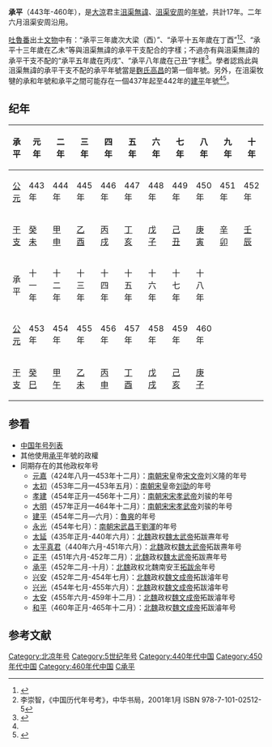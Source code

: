 {{Eranamebox|年号=承平
|起讫时间= 443年-460年
|政权= 北涼
|帝王= 沮渠無諱、沮渠安周
|历时= 17年
|timeline= <timeline>
ImageSize  = width:200 height:50
PlotArea   = width:180 height:30 left:10 bottom:20
TimeAxis   = orientation:horizontal
DateFormat = yyyy
Period     = from:304 till:460
AlignBars  = early
ScaleMajor = increment:135 start:304
Colors =
  id:canvas value:rgb(1,1,0.85)
BackgroundColors = canvas:canvas
PlotData =
  width:15 color:white
  bar:era from:start till:end
  bar:era from:304 till:439 color:black
  bar:era from:397 till:439 color:red
  bar:era from:439 till:460 color:orange
  bar:era from:433 till:439 color:green
  bar:era from:443 till:460 color:blue
</timeline>
|说明= <span style="color: blue">承平</span>在'''十六國'''、<span style="color: red">北涼</span>、<span style="color: orange">沮渠無諱、沮渠安周</span>和<span style="color: green">沮渠牧犍</span>时期的位置。 
}}

'''承平'''（443年-460年），是[[北凉|大涼]]君主[[沮渠無諱|沮渠無諱]]、[[沮渠安周|沮渠安周]]的[[年號|年號]]，共計17年。二年六月沮渠安周沿用。

[[吐鲁番市|吐魯番]]出土[[文物|文物]]中有：“承平三年歲次大梁（酉）”、“承平十五年歲在丁酉”<ref>{{cite book|author=王树楠|title=新疆访古录卷一}}</ref><ref name="lichongzhi">李崇智，《中国历代年号考》，中华书局，2001年1月 ISBN 978-7-101-02512-5</ref>、“承平十三年歲在乙未”等與沮渠無諱的承平干支配合的字樣；不過亦有與沮渠無諱的承平干支不配的“承平五年歲在丙戌”、“承平八年歲在己丑”字樣<ref> {{cite journal|title=吐鲁番哈喇和卓古墓群发掘简报|journal=文物|date=1978|issue=6}}</ref>。學者認爲此與沮渠無諱的承平干支不配的承平年號當是[[麴氏高昌|麴氏高昌]]的第一個年號。另外，在沮渠牧犍的承和年號和承平之間可能存在一個437年起至442年的[[建平_(北凉)|建平]]年號<ref name="lichongzhi"/><ref> {{cite journal|title=吐鲁番文书中的若干年号及相关问题|journal=文物|date=1983|author=吴震|issue=1}}</ref>。

==纪年==

{| class="wikitable"  style="text-align:center;"
!承平!!元年!!二年!!三年!!四年!!五年!!六年!!七年!!八年!!九年!!十年
|-
![[公元|公元]]
|443年||444年||445年||446年||447年||448年||449年||450年||451年||452年
|-
![[干支|干支]]
|[[癸未|癸未]]||[[甲申|甲申]]||[[乙酉|乙酉]]||[[丙戌|丙戌]]||[[丁亥|丁亥]]||[[戊子|戊子]]||[[己丑|己丑]]||[[庚寅|庚寅]]||[[辛卯|辛卯]]||[[壬辰|壬辰]]
|-
!承平!!十一年!!十二年!!十三年!!十四年!!十五年!!十六年!!十七年!!十八年
|-
![[公元|公元]]
|453年||454年||455年||456年||457年||458年||459年||460年
|-
![[干支|干支]]
|[[癸巳|癸巳]]||[[甲午|甲午]]||[[乙未|乙未]]||[[丙申|丙申]]||[[丁酉|丁酉]]||[[戊戌|戊戌]]||[[己亥|己亥]]||[[庚子|庚子]]
|}

==参看==
*[[中国年号列表|中国年号列表]]
*其他使用[[承平|承平]]年號的政權
*同期存在的其他政权年号
**[[元嘉_(刘宋)|元嘉]]（424年八月—453年十二月）：[[刘宋|南朝宋]]皇帝[[宋文帝|宋文帝]]刘义隆的年号
**[[刘劭_(刘宋)|太初]]（453年二月—453年五月）：[[南朝宋|南朝宋]]皇帝[[刘劭_(南北朝)|刘劭]]的年号
**[[孝建|孝建]]（454年正月—456年十二月）：[[刘宋|南朝宋]][[宋孝武帝|宋孝武帝]]刘骏的年号
**[[大明_(刘宋)|大明]]（457年正月—464年十二月）：[[刘宋|南朝宋]][[宋孝武帝|宋孝武帝]]刘骏的年号
**[[建平_(魯爽)|建平]]（454年二月—六月）：[[魯爽|魯爽]]的年号
**[[永光_(劉渾)|永光]]（454年七月）：[[刘宋|南朝宋]][[武昌郡|武昌]]王[[劉渾|劉渾]]的年号
**[[太延|太延]]（435年正月-440年六月）：[[北魏|北魏]]政权[[魏太武帝|魏太武帝]]拓跋燾年号
**[[太平真君|太平真君]]（440年六月-451年六月）：[[北魏|北魏]]政权[[魏太武帝|魏太武帝]]拓跋燾年号
**[[正平_(北魏)|正平]]（451年六月-452年二月）：[[北魏|北魏]]政权[[魏太武帝|魏太武帝]]拓跋燾年号
**[[承平_(北魏)|承平]]（452年二月-十月）：[[北魏|北魏]]政权北魏南安王[[拓跋余|拓跋余]]年号
**[[兴安_(北魏)|兴安]]（452年二月-454年七月）：[[北魏|北魏]]政权[[魏文成帝|魏文成帝]]拓跋濬年号
**[[兴光|兴光]]（454年七月-455年六月）：[[北魏|北魏]]政权[[魏文成帝|魏文成帝]]拓跋濬年号
**[[太安_(北魏)|太安]]（455年六月-459年十二月）：[[北魏|北魏]]政权[[魏文成帝|魏文成帝]]拓跋濬年号
**[[和平_(北魏)|和平]]（460年正月-465年十二月）：[[北魏|北魏]]政权[[魏文成帝|魏文成帝]]拓跋濬年号

==参考文献==
{{Reflist|2}}

{{年号|[[承和_(沮渠牧犍)|承和]]|[[中国年号列表|北涼年号]]|無}}
{{晉十六國年號}}
{{高昌年號}}

[[Category:北凉年号|Category:北凉年号]]
[[Category:5世纪年号|Category:5世纪年号]]
[[Category:440年代中国|Category:440年代中国]]
[[Category:450年代中国|Category:450年代中国]]
[[Category:460年代中国|Category:460年代中国]]
[[Category:有爭議的年號|C承平]]